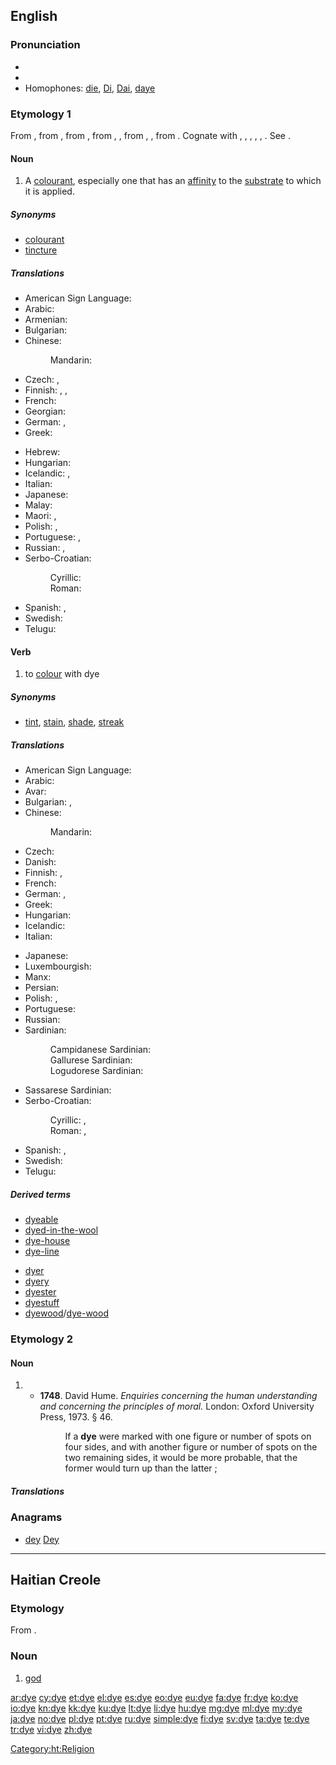 {{also|d'ye}}
==English==
{{wikipedia}}

===Pronunciation===
* {{IPA|/daɪ/}}
* {{rhymes|aɪ}}
* Homophones: [[die]], [[Di]], [[Dai]], [[daye]]

===Etymology 1===
From {{etyl|enm|en}} {{term|deie|lang=enm}}, from {{etyl|ang|en}} {{term|deag|dēag|color, hue, dye|lang=ang}}, from {{etyl|gem-pro|en}} {{term/t|gem-pro|*daugō||colour, shade}}, from {{term/t|gem-pro|*dauganą}}, {{term/t|gem-pro|*dug-||to conceal, be dark}}, from {{etyl|ine-pro|en}} {{term/t|ine-pro|*dheuk-}}, {{term/t|ine-pro|*dhouk-||to be hidden}}, from {{etyl|ine-pro|en}} {{term/t|ine-pro|*dhūw-||to smoke, raise dust, camouflage}}. Cognate with {{etyl|goh|-}} {{term|tougan||dark, secretive|lang=goh}}, {{term|tougal||dark, hidden, covert|lang=goh}}, {{etyl|ang|-}} {{term|deagol|dēagol|lang=ang}}, {{term|diegle|dīegle|dark, hidden, secret|lang=ang}}, {{etyl|ang|-}} {{term|dohs|lang=ang}}, {{term|dox||dusky, dark|lang=ang}}. See {{l|en|dusk}}.

====Noun====
{{en-noun|~}}

# A [[colourant]], especially one that has an [[affinity]] to the [[substrate]] to which it is applied.

=====Synonyms=====
* [[colourant]]
* [[tincture]]

=====Translations=====
{{trans-top|a colourant, especially one that has an affinity to the substrate to which it is applied}}
* American Sign Language: {{tø|ase|9@SideNeckhigh-PalmDown-9@SideNeckhigh-PalmDown Upanddown-Upanddown 9@SideChesthigh-PalmDown-9@SideChesthigh-PalmDown}}
* Arabic: {{t-|ar|صبغة|f|tr=Síbgha}}
* Armenian: {{t-|hy|ներկ|tr=nerk}}
* Bulgarian: {{t+|bg|боя|f}}
* Chinese:
*: Mandarin: {{t|cmn|染料|tr=rǎnliào|sc=Hani}}
* Czech: {{t+|cs|barva|f}}, {{t+|cs|barvivo|n}}
* Finnish: {{t-|fi|värjäysaine}}, {{t+|fi|väri}},  {{t+|fi|väriaine}}
* French: {{t+|fr|teinture|f}}
* Georgian: {{t|ka|საღებავი|sc=Geor}}
* German: {{t-|de|Färbemittel|n}}, {{t-|de|Färbmittel|n}}
* Greek: {{t+|el|βαφή|f|tr=vafí}}
{{trans-mid}}
* Hebrew: {{t-|he|סממן|m|tr=sam'mán}}
* Hungarian: {{t+|hu|festék}}
* Icelandic: {{t+|is|litur|m}}, {{t+|is|litarefni|n}}
* Italian: {{t-|it|tintura|f}}
* Japanese: {{t+|ja|染料|tr=せんりょう, senryō}}
* Malay: {{t-|ms|pewarna}}
* Maori: {{t|mi|wairākau}}, {{t|mi|tae}}
* Polish: {{t+|pl|barwnik|m}},  {{t+|pl|farba|f}}
* Portuguese: {{t+|pt|corante|m}}, {{t+|pt|tintura|f}}
* Russian: {{t+|ru|краска|f|tr=kráska}}, {{t+|ru|краситель|m|tr=krasítelʹ|sc=Cyrl}}
* Serbo-Croatian:
*: Cyrillic: {{t-|sh|фарба|f}}
*: Roman: {{t-|sh|farba|f}}
* Spanish: {{t-|es|tinte|m}}, {{t-|es|tintura|f}}
* Swedish: {{t+|sv|färgämne|n}}
* Telugu: {{t-|te|రంగు పదార్థం|tr=raMgu padaarthaM}}
{{trans-bottom}}

====Verb====
{{en-verb|dyes|dyeing|dyed|dyed}}

# {{context|transitive|lang=en}} to [[colour]] with dye

=====Synonyms=====
* {{sense|to color}} [[tint]], [[stain]], [[shade]], [[streak]]

=====Translations=====
{{trans-top|to colour with dye}}
* American Sign Language: {{tø|ase|9@SideNeckhigh-PalmDown-9@SideNeckhigh-PalmDown Upanddown-Upanddown 9@SideChesthigh-PalmDown-9@SideChesthigh-PalmDown}}
* Arabic: {{t-|ar|صبغ|tr=Sábagha}}
* Avar: {{t|av|бил|sc=Cyrl}}
* Bulgarian: {{t+|bg|боядисвам}}, {{t+|bg|боядисвам|tr=bojadisvam|sc=Cyrl}}
* Chinese:
*: Mandarin: {{t-|cmn|染|tr=rǎn|sc=Hani}}
* Czech: {{t|cs|barvit}}
* Danish: {{t-|da|farve}}
* Finnish: {{t-|fi|värjätä}}, {{t-|fi|sävyttää}}
* French: {{t+|fr|teindre}}
* German: {{t+|de|färben}}, {{t-|de|einfärben}}
* Greek: {{t+|el|βάφω|tr=váfo}}
* Hungarian: {{t+|hu|fest}}
* Icelandic: {{t-|is|lita}}
* Italian: {{t-|it|tingere}}
{{trans-mid}}
* Japanese: {{t-|ja|染める|tr=そめる, someru}}
* Luxembourgish: {{t-|lb|afierwen}}
* Manx: {{t-|gv|daaghey}}
* Persian: {{t-|fa|رنگ زنی}}
* Polish: {{t+|pl|barwić}}, {{t+|pl|farbować}}
* Portuguese: {{t+|pt|tingir}}
* Russian: {{t+|ru|красить|tr=krásit'}}
* Sardinian:
*: Campidanese Sardinian: {{tø|sro|pintài}}
*: Gallurese Sardinian: {{tø|sdn|pintà}}
*: Logudorese Sardinian: {{tø|src|pintare}}
* Sassarese Sardinian: {{tø|sdc|pintà}}
* Serbo-Croatian:
*: Cyrillic: {{t-|sh|фарбати}}, {{t-|sh|офарбати}}
*: Roman: {{t-|sh|farbati}}, {{t-|sh|ofarbati}}
* Spanish: {{t+|es|teñir}},  {{t-|es|tinturar}}
* Swedish: {{t+|sv|färga}}
* Telugu: {{t-|te|రంగు అద్దు|tr=raMgu addu}}
{{trans-bottom}}

=====Derived terms=====
{{rel-top|Terms derived from "dye"}}
* [[dyeable]]
* [[dyed-in-the-wool]]
* [[dye-house]]
* [[dye-line]]
{{rel-mid}}
* [[dyer]]
* [[dyery]]
* [[dyester]]
* [[dyestuff]]
* [[dyewood]]/[[dye-wood]]
{{rel-bottom}}

===Etymology 2===

====Noun====
{{en-noun|dice}}

# {{alternative spelling of|die}}
#* '''1748'''.  David Hume.  ''Enquiries concerning the human understanding and concerning the principles of moral.'' London: Oxford University Press, 1973.  § 46.
#*: If a '''dye''' were marked with one figure or number of spots on four sides, and with another figure or number of spots on the two remaining sides, it would be more probable, that the former would turn up than the latter ;

=====Translations=====
{{trans-see|die}}

===Anagrams===
* [[dey#English|dey]] [[Dey#English|Dey]]

----

==Haitian Creole==

===Etymology===
From {{etyl|fr|ht}} {{term|dieu||god|lang=fr}}.&nbsp;

===Noun===
{{head|ht|noun}}

# [[god]] <!-- This language section up to here was created using Template:new ht entry -->

[[Category:ht:Religion]]

[[ar:dye]]
[[cy:dye]]
[[et:dye]]
[[el:dye]]
[[es:dye]]
[[eo:dye]]
[[eu:dye]]
[[fa:dye]]
[[fr:dye]]
[[ko:dye]]
[[io:dye]]
[[kn:dye]]
[[kk:dye]]
[[ku:dye]]
[[lt:dye]]
[[li:dye]]
[[hu:dye]]
[[mg:dye]]
[[ml:dye]]
[[my:dye]]
[[ja:dye]]
[[no:dye]]
[[pl:dye]]
[[pt:dye]]
[[ru:dye]]
[[simple:dye]]
[[fi:dye]]
[[sv:dye]]
[[ta:dye]]
[[te:dye]]
[[tr:dye]]
[[vi:dye]]
[[zh:dye]]